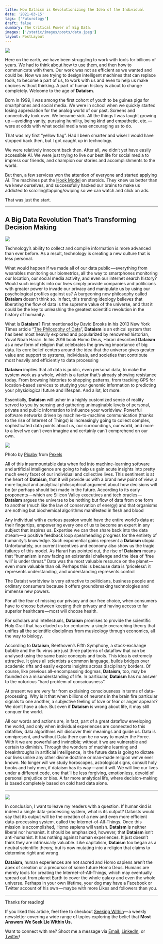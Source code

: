 ```yaml
---
title: How Dataism is Revolutionizing the Idea of the Individual
date: '2021-03-15'
tags: ['Futurology']
draft: false
summary: The Critical Power of Big Data.
images: ['/static/images/posts/data.jpeg']
layout: PostLayout
---
```


![](https://cdn-images-1.medium.com/max/1600/1*oedi3IdGdfPMrBz2R7iCtw.jpeg)

Here on the earth, we have been struggling to work with tools for billions of years. We had to think about how to use them, and then how to communicate with them. Our work was not as efficient as we wanted and could be. Now we are trying to design intelligent machines that can replace tools, to become a part of us, to work with us and even to help us make choices without thinking. A part of human history is about to change completely. Welcome to the age of **Dataism**.

Born in 1999, I was among the first cohort of youth to be guinea pigs for smartphones and social media. We were in school when we quickly started losing appreciation for the analog world of our past. Screens and connectivity took over. We became sick. All the things I was taught growing up — avoiding vanity, pursuing humility, being kind and empathetic, etc. — were at odds with what social media was encouraging us to do.

That was my first “yellow flag”. Had I been smarter and wiser I would have stopped back then, but I got caught up in technology.

We were relatively innocent back then. After all, we didn’t yet have easily accessible AI. We were just trying to live our best life for social media to impress our friends, and champion our stories and accomplishments to the world.

But then, a few services won the attention of everyone and started applying AI. The machines put the [Hook Model](https://www.google.com/url?sa=t&rct=j&q=&esrc=s&source=web&cd=&cad=rja&uact=8&ved=2ahUKEwjOkbC__6rvAhW-qksFHeWuCQAQFjAUegQIARAD&url=https%3A%2F%2Fwww.productplan.com%2Fglossary%2Fhook-model%2F&usg=AOvVaw1SrSbijNXtVNkvPthuvD1b) on steroids. They knew us better than we knew ourselves, and successfully hacked our brains to make us addicted to scrolling/tapping/swiping so we can watch and click on ads.

That was just the start.

---

## A Big Data Revolution That’s Transforming Decision Making

![](https://cdn-images-1.medium.com/max/1600/1*gwh4ElgPDfTIF0AfGxrdxQ.jpeg)

Technology’s ability to collect and compile information is more advanced than ever before. As a result, technology is creating a new culture that is less personal.

What would happen if we made all of our data public — everything from wearables monitoring our biometrics, all the way to smartphones monitoring our location, our social media activity, and even our internet search history? Would such insights into our lives simply provide companies and politicians with greater power to invade our privacy and manipulate us by using our psychological profiles against us? A burgeoning new philosophy called **Dataism** doesn’t think so. In fact, this trending ideology believes that liberating the flow of data is the supreme value of the universe, and that it could be the key to unleashing the greatest scientific revolution in the history of humanity.

What Is **Dataism**? First mentioned by David Brooks in his 2013 New York Times article “[The Philosophy of Data](https://www.nytimes.com/2013/02/05/opinion/brooks-the-philosophy-of-data.html)”, **Dataism** is an ethical system that has been most heavily explored and popularized by renowned historian, Yuval Noah Harari. In his 2016 book Homo Deus, Harari described **Dataism** as a new form of religion that celebrates the growing importance of big data. Its core belief centers around the idea that the universe gives greater value and support to systems, individuals, and societies that contribute most heavily and efficiently to data processing

**Dataism** implies that all data is public, even personal data, to make the system work as a whole, which is a factor that’s already showing resistance today. From browsing histories to shopping patterns, from tracking GPS for location-based services to studying your genomic information to predicting your physiological future and lifespan. And a lot, lot more.

Essentially, **Dataism** will usher in a highly customized sense of reality served to you by sensing and gathering unimaginable levels of personal, private and public information to influence your worldview. Powerful software networks driven by machine-to-machine communication (thanks to the rise of Internet of Things) is increasingly going to collect complex, sophisticated data points about us, our surroundings, our world, and more to a level we can’t even imagine and certainly can’t comprehend on our own.

![](https://cdn-images-1.medium.com/max/1600/1*jUMexU3zpd10SkvMzt64oA.jpeg)

Photo by [Pixaby](https://www.pexels.com/@pixabay) from [Pexels](https://www.pexels.com/photo/time-lapse-photography-of-blue-lights-373543/)

All of this insurmountable data when fed into machine-learning software and artificial intelligence are going to help us gain acute insights into pretty much every facet of our individual and collective lives. This sentiment is at the heart of **Dataism**, that it will provide us with a brand new point of view, a more logical and analytical philosophical argument about how decisions will be (or perhaps should be) made in the future. According to its early proponents — which are Silicon Valley executives and tech oracles — **Dataism** argues the universe to be nothing but flow of data from one form to another (much like the law of conservation of energy) and that organisms are nothing but biochemical algorithms manifested in flesh and blood

Any individual with a curious passion would have the entire world’s data at their fingertips, empowering every one of us to become an expert in any subject that inspires us. Expertise we can then share back into the data stream — a positive feedback loop spearheading progress for the entirety of humanity’s knowledge. Such exponential gains represent a **Dataism** utopia. Unfortunately, our current incentives and economy also show us the tragic failures of this model. As Harari has pointed out, the rise of **Dataism** means that “humanism is now facing an existential challenge and the idea of ‘free will’ is under threat.” Data was the most valuable resource on the planet — even more valuable than oil. Perhaps this is because data is ‘priceless’: it represents understanding, and understanding represents control

The Dataist worldview is very attractive to politicians, business people and ordinary consumers because it offers groundbreaking technologies and immense new powers.

For all the fear of missing our privacy and our free choice, when consumers have to choose between keeping their privacy and having access to far superior healthcare — most will choose health.

For scholars and intellectuals, **Dataism** promises to provide the scientific Holy Grail that has eluded us for centuries: a single overarching theory that unifies all the scientific disciplines from musicology through economics, all the way to biology.

According to **Dataism**, Beethoven’s Fifth Symphony, a stock-exchange bubble and the flu virus are just three patterns of dataflow that can be analysed using the same basic concepts and tools. This idea is extremely attractive. It gives all scientists a common language, builds bridges over academic rifts and easily exports insights across disciplinary borders. Of course, like previous all-encompassing dogmas, **Dataism**, too, may be founded on a misunderstanding of life. In particular, **Dataism** has no answer to the notorious “hard problem of consciousness”.

At present we are very far from explaining consciousness in terms of data-processing. Why is it that when billions of neurons in the brain fire particular signals to one another, a subjective feeling of love or fear or anger appears? We don’t have a clue. But even if **Dataism** is wrong about life, it may still conquer the world.

All our words and actions are, in fact, part of a great dataflow enveloping the world, and only when individual experiences are connected to this dataflow, data algorithms will discover their meanings and guide us. Data is omnipresent, and without Data there can be no way to master the Force. With it we are powerful and invincible; without it we are vulnerable and certain to diminish. Through the wonders of machine learning and breakthroughs in artificial intelligence, in the future data is going to dictate our lives unlike any other divine doctrine or man-made religion we’ve ever known. No longer will we study horoscopes, astrological signs, consult holy books and holy men, if dataism has its way — and it will. We will live our lives under a different code, one that’ll be less forgiving, emotionless, devoid of personal prejudice or bias. A far more analytical life, where decision-making is based completely based on cold hard data alone.

---

![](https://cdn-images-1.medium.com/max/1600/1*raiWHxWcDjD66thiuuiu8Q.jpeg)

In conclusion, I want to leave my readers with a question. If humankind is indeed a single data-processing system, what is its output? Dataists would say that its output will be the creation of a new and even more efficient data-processing system, called the Internet-of-All-Things. Once this mission is accomplished, Homo sapiens will vanish. **Dataism** is neither liberal nor humanist. It should be emphasized, however, that **Dataism** isn’t anti-humanist. It has nothing against human experiences. It just doesn’t think they are intrinsically valuable. Like capitalism, **Dataism** too began as a neutral scientific theory, but is now mutating into a religion that claims to determine right and wrong.

**Dataism**, human experiences are not sacred and Homo sapiens aren’t the apex of creation or a precursor of some future Homo Deus. Humans are merely tools for creating the Internet-of-All-Things, which may eventually spread out from planet Earth to cover the whole galaxy and even the whole universe. Perhaps in your own lifetime, your dog may have a Facebook or Twitter account of his own — maybe with more Likes and followers than you.

---

Thanks for reading!

If you liked this article, feel free to checkout [Seeking Within](https://seekingwithin.substack.com/)— a weekly newsletter covering a wide range of topics exploring the belief that **Most Answers We Seek Lie Within Us.**

Want to connect with me? Shoot me a message via [Email](http://mailto:blog@stemativa.com/), [LinkedIn](https://www.linkedin.com/company/stemativa), or [Twitter](https://twitter.com)!
